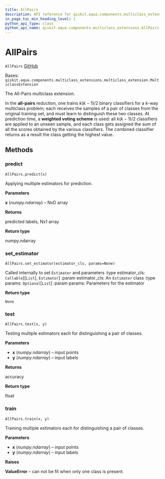 ```yaml
---
title: AllPairs
description: API reference for qiskit.aqua.components.multiclass_extensions.AllPairs
in_page_toc_min_heading_level: 1
python_api_type: class
python_api_name: qiskit.aqua.components.multiclass_extensions.AllPairs
---
```


# AllPairs

<span id="qiskit.aqua.components.multiclass_extensions.AllPairs" />

`AllPairs` [GitHub](https://github.com/qiskit-community/qiskit-aqua/tree/stable/0.9/qiskit/aqua/components/multiclass_extensions/all_pairs.py "view source code")

Bases: `qiskit.aqua.components.multiclass_extensions.multiclass_extension.MulticlassExtension`

The All-Pairs multiclass extension.

In the **all-pairs** reduction, one trains $k(k−1)/2$ binary classifiers for a $k$-way multiclass problem; each receives the samples of a pair of classes from the original training set, and must learn to distinguish these two classes. At prediction time, a **weighted voting scheme** is used: all $k(k−1)/2$ classifiers are applied to an unseen sample, and each class gets assigned the sum of all the scores obtained by the various classifiers. The combined classifier returns as a result the class getting the highest value.

## Methods

### predict

<span id="qiskit.aqua.components.multiclass_extensions.AllPairs.predict" />

`AllPairs.predict(x)`

Applying multiple estimators for prediction.

**Parameters**

**x** (*numpy.ndarray*) – NxD array

**Returns**

predicted labels, Nx1 array

**Return type**

numpy.ndarray

### set\_estimator

<span id="qiskit.aqua.components.multiclass_extensions.AllPairs.set_estimator" />

`AllPairs.set_estimator(estimator_cls, params=None)`

Called internally to set `Estimator` and parameters :type estimator\_cls: `Callable`\[\[`List`], `Estimator`] :param estimator\_cls: An `Estimator` class :type params: `Optional`\[`List`] :param params: Parameters for the estimator

**Return type**

`None`

### test

<span id="qiskit.aqua.components.multiclass_extensions.AllPairs.test" />

`AllPairs.test(x, y)`

Testing multiple estimators each for distinguishing a pair of classes.

**Parameters**

*   **x** (*numpy.ndarray*) – input points
*   **y** (*numpy.ndarray*) – input labels

**Returns**

accuracy

**Return type**

float

### train

<span id="qiskit.aqua.components.multiclass_extensions.AllPairs.train" />

`AllPairs.train(x, y)`

Training multiple estimators each for distinguishing a pair of classes.

**Parameters**

*   **x** (*numpy.ndarray*) – input points
*   **y** (*numpy.ndarray*) – input labels

**Raises**

**ValueError** – can not be fit when only one class is present.

